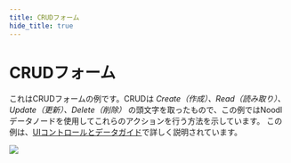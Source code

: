 ```yaml
---
title: CRUDフォーム
hide_title: true
---
```


# CRUDフォーム

これはCRUDフォームの例です。CRUDは _Create（作成）、Read（読み取り）、Update（更新）、Delete（削除）_ の頭文字を取ったもので、この例ではNoodlデータノードを使用してこれらのアクションを行う方法を示しています。
この例は、[UIコントロールとデータガイド](/docs/guides/data/ui-controls-and-data)で詳しく説明されています。

<div className="ndl-image-with-background m">

![](/library/examples/crud-form/final-crud-thumb.png)

<ImportButton zip="/library/examples/crud-form/final-crud-1.zip" name="Mapbox Example" thumb="/library/examples/crud-form/final-crud-thumb.png" />

</div>
